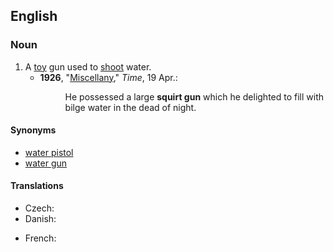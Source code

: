 ==English==

===Noun===
{{en-noun}}

# A [[toy]] gun used to [[shoot]] water.
#* '''1926''', "[http://www.time.com/time/magazine/article/0,9171,729168-2,00.html Miscellany]," ''Time'', 19 Apr.:
#*: He possessed a large '''squirt gun''' which he delighted to fill with bilge water in the dead of night.

====Synonyms====
* [[water pistol]]
* [[water gun]]

====Translations====
{{trans-top|a toy gun used to shoot water}}
* Czech: {{t|cs|stříkací pistole|f}}
* Danish: {{t+|da|vandpistol|c}}
{{trans-mid}}
* French: {{t+|fr|pistolet à eau|m}}
{{trans-bottom}}